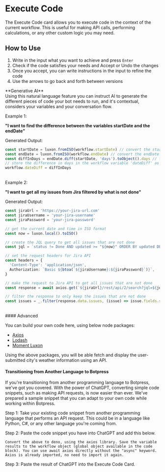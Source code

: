 
# Execute Code

The Execute Code card allows you to execute code in the context of the current workflow. This is useful for making API calls, performing calculations, or any other custom logic you may need.

## How to Use

1. Write in the input what you want to achieve and press `Enter`
2. Check if the code satisfies your needs and Accept or Undo the changes
3. Once you accept, you can write instructions in the input to refine the code
4. Use the arrows to go back and forth between versions

<Callout>
  **Generative AI** <br />
  Using this natural language feature you can instruct AI to generate the different pieces of code your bot needs to run,
  and it's contextual, considers your variables and your conversation flow.
</Callout>

Example 1:

**"I want to find the difference between the variables startDate and the endDate"**

Generated Output:

```typescript
const startDate = luxon.fromISO(workflow.startDate) // convert the startDate string to a luxon DateTime object
const endDate = luxon.fromISO(workflow.endDate) // convert the endDate string to a luxon DateTime object
const diffInDays = endDate.diff(startDate, 'days').toObject().days // find the difference between the two dates in days
// store the difference in days in the workflow variable 'dateDiff' as requested
workflow.dateDiff = diffInDays
```

<br />
Example 2:

**"I want to get all my issues from Jira filtered by what is not done"**<br/>

Generated Output:

```typescript
const jiraUrl = 'https://your-jira-url.com'
const jiraUsername = 'your-jira-username'
const jiraPassword = 'your-jira-password'

// get the current date and time in ISO format
const now = luxon.local().toISO()

// create the JQL query to get all issues that are not done
const jql = `status != Done AND updated >= "${now}" ORDER BY updated DESC`

// set the request headers for Jira API
const headers = {
  'Content-Type': 'application/json',
  Authorization: `Basic ${btoa(`${jiraUsername}:${jiraPassword}`)}`,
}

// make the request to Jira API to get all issues that are not done
const response = await axios.get(`${jiraUrl}/rest/api/2/search?jql=${jql}`, { headers })

// filter the response to only keep the issues that are not done
const issues = _.filter(response.data.issues, (issue) => issue.fields.status.name !== 'Done')
```

<br />
#### Advanced

You can build your own code here, using below node packages:

- [Axios](https://axios-http.com/docs/api_intro)
- [Lodash](https://lodash.com/docs/4.17.15)
- [Moment Luxon](https://moment.github.io/luxon/#/?id=luxon)

Using the above packages, you will be able fetch and display the user-submitted city's weather information using an API.

#### Transitioning from Another Language to Botpress

If you're transitioning from another programming language to Botpress, we've got you covered. With the power of ChatGPT, converting simple code snippets, such as making API requests, is now easier than ever. We've prepared a sample snippet that you can adapt to your own code while working within Botpress.

Step 1: Take your existing code snippet from another programming language that performs an API request. This could be in a language like Python, C#, or any other language you're coming from.

Step 2: Paste the code snippet you have into ChatGPT and add this below.

```text
Convert the above to deno, using the axios library. Save the variable results to the workflow object (global object available in the code block). You can use await axios directly without the "async" keyword. Axios is already imported, no need to import it again.
```

Step 3: Paste the result of ChatGPT into the Execute Code Card.
